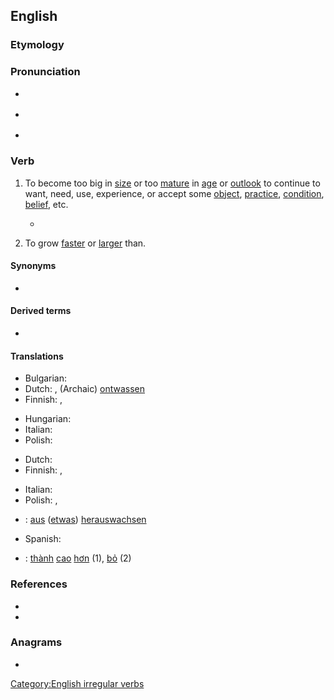 ==English==

===Etymology===
{{prefix|en|out|grow}}

===Pronunciation===
* {{a|UK}} {{IPA|en|/ˌaʊtˈɡɹəʊ/}}
* {{a|US}} {{IPA|en|/ˌɑʊtˈɡɹoʊ/}}
* {{rhymes|en|əʊ}}

===Verb===
{{en-verb|outgrows|outgrowing|outgrew|outgrown}}

# {{lb|en|transitive}} To become too big in [[size]] or too [[mature]] in [[age]] or [[outlook]] to continue to want, need, use, experience, or accept some [[object]], [[practice]], [[condition]], [[belief]], etc.
#:{{ux|en|Poorer children often have to wear whatever an older sibling has '''outgrown'''.}}
#:{{ux|en|I used to have allergies but I '''outgrew''' all of them.}}
#:{{ux|en|Some people blame God for their troubles, but one must '''outgrow''' such notions.}}
#* {{quote-journal|en|year=1941|month=January|title=Railway Literature|journal=Railway Magazine|page=48|text=The Young Collector's Handbook. By E. C. R. Hadfield and C. Hamilton Ellis. London: Oxford University Press, Amen House, E.C.4. 7½ in. × 5 in. × 1 in. 78 pp. Illustrated. Price 4s. 6d. net.&mdash;Most persons are collectors at some periods of their lives. Some '''outgrow''' the habit; with others it becomes a mania; and with still others it is a lasting habit intelligently planned as one aspect of a study of a particular subject.}}
# {{lb|en|transitive}} To grow [[faster]] or [[larger]] than.
#:{{ux|en|The best adapted plant varieties tend to '''outgrow''' those less adapted.}}

====Synonyms====
* {{l|en|grow out of}}
====Derived terms====
* {{l|en|outgrowth}}

====Translations====
{{trans-top|to become too big or mature for some object, practice, condition, belief, etc}}
* Bulgarian: {{t+|bg|надраствам}}
* Dutch: {{t+|nl|ontgroeien}}, (Archaic) [[ontwassen]]
* Finnish: {{t|fi|[[kasvaa]] [[ulos]]}}, {{t|fi|[[kasvaa]] [[pois]]}}
{{trans-mid}}
* Hungarian: {{t+|hu|kinő}}
* Italian: {{t+|it|superare}}
* Polish: {{t+|pl|wyrastać}}
{{trans-bottom}}

{{trans-top|to grow faster or taller than someone or something else}}
* Dutch: {{t+|nl|ontgroeien}}
* Finnish: {{t|fi|[[kasvaa]] [[nopeammin]]}}, {{t|fi|[[kasvaa]] [[isompi|isommaksi]]}}
{{trans-mid}}
* Italian: {{t+|it|superare}}
* Polish: {{t|pl|przerastać}}, {{t|pl|przerosnąć|pf}}
{{trans-bottom}}

{{checktrans-top}}
* {{ttbc|de}}: [[aus]] ([[etwas]]) [[herauswachsen]]
* Spanish: {{t-check|es|crecer más que}}
{{trans-mid}}
* {{ttbc|vi}}: [[thành#Vietnamese|thành]] [[cao#Vietnamese|cao]] [[hơn]] (1), [[bỏ]] (2)
{{trans-bottom}}

===References===
* {{R:Century 1911}}
* {{R:Webster 1913}}

===Anagrams===
* {{anagrams|en|a=goortuw|grow out}}

[[Category:English irregular verbs]]